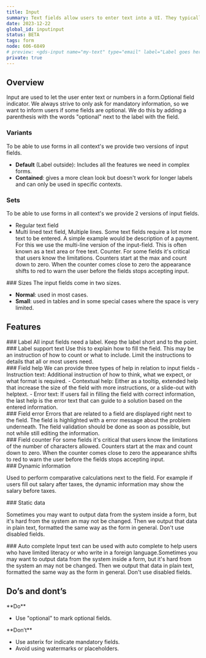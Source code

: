 ```yaml
---
title: Input
summary: Text fields allow users to enter text into a UI. They typically appear in forms and dialogs.
date: 2023-12-22
global_id: inputinput
status: BETA
tags: form
node: 606-6849
# preview: <gds-input name="my-text" type="email" label="Label goes here" supporting-text="Supporting text goes here" clearable required >
private: true
---
```


## Overview 

Input are used to let the user enter text or numbers in a form.Optional field indicator. We always strive to only ask for mandatory information, so we want to inform users if some fields are optional. We do this by adding a parenthesis with the words "optional" next to the label with the field.


<Spacer size="medium" decorated />

### Variants
To be able to use forms in all context's we provide two versions of input fields.

- **Default** (Label outside): Includes all the features we need in complex forms.
- **Contained**: gives a more clean look but doesn't work for longer labels and can only be used in specific contexts.

<Grid columns={2}>
    <Figma node="606-10125" caption="Default, label outside." />
    <Figma node="606-10127" caption="Contained." />
</Grid>


<Spacer size="medium" decorated />

### Sets
To be able to use forms in all context's we provide 2 versions of input fields.

- Regular text field
- Multi lined text field, Multiple lines. Some text fields require a lot more text to be entered. A simple example would be description of a payment. For this we use the multi-line version of the input-field. This is often known as a text area or free text. Counter. For some fields it's critical that users know the limitations. Counters start at the max and count down to zero. When the counter comes close to zero the appearance shifts to red to warn the user before the fields stops accepting input.

<Grid columns={2}>
    <Figma node="606-10336" caption="Regular text field." />
    <Figma node="606-10338" caption="Free text field." />
</Grid>


<Spacer size="medium" decorated />

<Grid columns={2}>
<div>
### Sizes
The input fields come in two sizes.

- **Normal**: used in most cases.
- **Small**: used in tables and in some special cases where the space is very limited.
</div>
<Figma node="606-10448" caption="Normal and small" />
</Grid>

<Spacer size="medium" decorated />

## Features

<Grid columns={2}>

<div>
### Label
All input fields need a label. Keep the label short and to the point.
</div>

<Figma node="607-10627" />
</Grid>

<Grid columns={2}>
<div>
### Label support text
Use this to explain how to fill the field. This may be an instruction of how to count or what to include. Limit the instructions to details that all or most users need.
</div>
<Figma node="607-10706" caption="Label support text visible." />
</Grid>

<Grid columns={2}>
<div>
### Field help
We can provide three types of help in relation to input fields
- Instruction text: Additional instruction of how to think, what we expect, or what format is required.
- Contextual help: Either as a tooltip, extended help that increase the size of the field with more instructions, or a slide-out with helptext.
- Error text: If users fail in filling the field with correct information, the last help is the error text that can guide to a solution based on the entered information.
</div>
<Figma node="609-10726" caption="Field instruction visible." />
</Grid>

<Grid columns={2}>
<div>
### Field error
Errors that are related to a field are displayed right next to the field. The field is highlighted with a error message about the problem underneath. 
The field validation should be done as soon as possible, but not while still editing the information.
</div>
<Figma node="768-6848" caption="Field error" />
</Grid>

<Grid columns={2}>
<div>
### Field counter
For some fields it's critical that users know the limitations of the number of characters allowed. Counters start at the max and count down to zero. When the counter comes close to zero the appearance shifts to red to warn the user before the fields stops accepting input.
</div>
<Figma node="609-10804" caption="Field counter" />
</Grid>

<Grid columns={2}>
<div>
### Dynamic information

Used to perform comparative calculations next to the field. For example if users fill out salary after taxes, the dynamic information may show the salary before taxes.
</div>

<Figma node="619-6291" caption="Example on dynamic information" />
</Grid>

<Grid columns={2}>
<div>
### Static data

Sometimes you may want to output data from the system inside a form, but it's hard from the system an may not be changed. Then we output that data in plain text, formatted the same way as the form in general. Don't use disabled fields.
</div>
<Figma node="619-6359" caption="Example on static data" />
</Grid>

<Grid columns={2}>
<div>
### Auto complete
Input text can be used with auto complete to help users who have limited literacy or who write in a foreign language.Sometimes you may want to output data from the system inside a form, but it's hard from the system an may not be changed. Then we output that data in plain text, formatted the same way as the form in general. Don't use disabled fields.
</div>
<Figma node="619-6406" caption="Example on autocomplete" />
</Grid>

<Spacer size="medium" decorated />

## Do’s and dont’s

<Grid columns={2}>
<div>
**Do**

- Use "optional" to mark optional fields.
</div>

<div>
**Don’t**

- Use asterix for indicate mandatory fields.
- Avoid using watermarks or placeholders. 
</div>
</Grid>

<Grid columns={2}>
    <Do><Figma node="647-6126" /></Do>
    <Dont><Figma node="647-6129" /></Dont>
    <Dont><Figma node="619-6615" /></Dont>
</Grid>